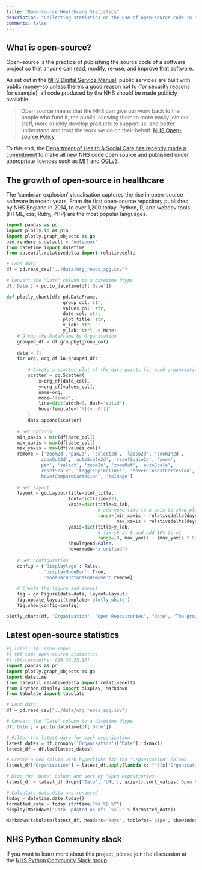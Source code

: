 ```yaml
---
title: "Open-source Healthcare Statistics"
description: "Collecting statistics on the use of open-source code in the NHS and the wider healthcare field."
comments: false
---
```


## What is open-source?

Open-source is the practice of publishing the source code of a software project so that anyone can read, modify, re-use, and improve that software.

As set out in the [NHS Digital Service Manual](https://service-manual.nhs.uk/service-standard/12-make-new-source-code-open), public services are built with public money--so unless there's a good reason not to (for security reasons for example), all code produced by the NHS should be made publicly available. 

> Open source means that the NHS can give our work back to the people who fund it, the public: allowing them to more easily join our staff, more quickly develop products to support us, and better understand and trust the work we do on their behalf. 
> [NHS Open-source Policy](https://github.com/nhsx/open-source-policy)

To this end, the [Department of Health & Social Care has recently made a commitment](https://www.gov.uk/government/publications/data-saves-lives-reshaping-health-and-social-care-with-data-draft/data-saves-lives-reshaping-health-and-social-care-with-data-draft) to make all new NHS code open source and published under appropriate licences such as [MIT](https://opensource.org/licenses/MIT) and [OGLv3](http://www.nationalarchives.gov.uk/doc/open-government-licence/version/3/).

## The growth of open-source in healthcare

The ‘cambrian explosion’ visualisation captures the rise in open-source software in recent years. From the first open-source repository published by NHS England in 2014, to over 1,200 today. Python, R, and webdev tools (HTML, css, Ruby, PHP) are the most popular languages. 

```python
import pandas as pd
import plotly.io as pio
import plotly.graph_objects as go
pio.renderers.default = 'notebook'
from datetime import datetime
from dateutil.relativedelta import relativedelta

# Load data
df = pd.read_csv("../data/org_repos_agg.csv")

# Convert the "Date" column to a datetime dtype
df['Date'] = pd.to_datetime(df['Date'])

def plotly_chart(df: pd.DataFrame,
                     group_col: str,
                     values_col: str,
                     date_col: str,
                     plot_title: str,
                     x_lab: str,
                     y_lab: str) -> None:
    # Group the DataFrame by Organisation
    grouped_df = df.groupby(group_col)
    
    data = []
    for org, org_df in grouped_df:
        
        # Create a scatter plot of the data points for each organisation
        scatter = go.Scatter(
            x=org_df[date_col],
            y=org_df[values_col],
            name=org,
            mode='lines',
            line=dict(width=3, dash='solid'),
            hovertemplate=f'%{{y:.0f}}'
        )
        data.append(scatter)
    
    # Set options
    min_xaxis = min(df[date_col])
    max_xaxis = max(df[date_col])
    max_yaxis = max(df[values_col])
    remove = ['zoom2d','pan2d', 'select2d', 'lasso2d', 'zoomIn2d',
            'zoomOut2d', 'autoScale2d', 'resetScale2d', 'zoom',
            'pan', 'select', 'zoomIn', 'zoomOut', 'autoScale',
            'resetScale', 'toggleSpikelines', 'hoverClosestCartesian',
            'hoverCompareCartesian', 'toImage']
    
    # Set layout
    layout = go.Layout(title=plot_title,
                       font=dict(size=12),
                       xaxis=dict(title=x_lab,
                                  # add more time to x-axis to show plot circles
                                  range=[min_xaxis - relativedelta(days=5),
                                         max_xaxis + relativedelta(days=5)]),
                       yaxis=dict(title=y_lab,
                                  # fix y0 at 0 and add 10% to y1
                                  range=[0, max_yaxis + (max_yaxis * 0.1)]),
                       showlegend=False,
                       hovermode="x unified")
    
    # Set configuration
    config = {'displaylogo': False,
              'displayModeBar': True,
              'modeBarButtonsToRemove': remove}
    
    # Create the figure and show()
    fig = go.Figure(data=data, layout=layout)
    fig.update_layout(template='plotly_white')
    fig.show(config=config)

plotly_chart(df, "Organisation", "Open Repositories", "Date", "The growth of open-source in healthcare", "Date", "Open Repositories")
```

## Latest open-source statistics

```python
#| label: tbl-open-repos
#| tbl-cap: open-source statistics
#| tbl-colwidths: [20,30,25,25]
import pandas as pd
import plotly.graph_objects as go
import datetime
from dateutil.relativedelta import relativedelta
from IPython.display import display, Markdown
from tabulate import tabulate

# Load data
df = pd.read_csv("../data/org_repos_agg.csv")

# Convert the "Date" column to a datetime dtype
df['Date'] = pd.to_datetime(df['Date'])

# Filter the latest date for each organization
latest_dates = df.groupby('Organisation')['Date'].idxmax()
latest_df = df.loc[latest_dates]

# Create a new column with hyperlinks for the "Organisation" column
latest_df['Organisation'] = latest_df.apply(lambda x: f"[{x['Organisation']}]({x['URL']})", axis=1)

# Drop the "Date" column and sort by "Open Repositories"
latest_df = latest_df.drop(['Date', 'URL'], axis=1).sort_values('Open Repositories', ascending=False)

# Calculate date data was rendered
today = datetime.date.today()
formatted_date = today.strftime("%d %B %Y")
display(Markdown('Data updated as of: `%s`.' % formatted_date))

Markdown(tabulate(latest_df, headers='keys', tablefmt='pipe', showindex=False))
```


## NHS Python Community slack

If you want to learn more about this project, please join the discussion at the [NHS Python Community Slack group](https://).